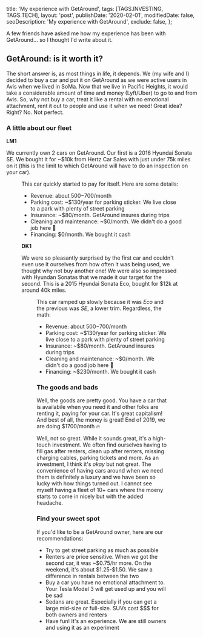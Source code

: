
  title: 'My experience with GetAround',
  tags: [TAGS.INVESTING, TAGS.TECH],
  layout: 'post',
  publishDate: '2020-02-01',
  modifiedDate: false,
  seoDescription: 'My experience with GetAround',
  exclude: false,
};

<BlogMeta data={props} />

A few friends have asked me how my experience has been with GetAround... so I thought I'd write about it.

## GetAround: is it worth it?

The short answer is, as most things in life, it depends. We (my wife and I) decided to buy a
car and put it on GetAround as we were active users in Avis when we lived in SoMa. Now that
we live in Pacific Heights, it would take a considerable amount of time and money (Lyft/Uber) to
go to and from Avis. So, why not buy a car, treat it like a rental with no emotional attachment,
rent it out to people and use it when we need! Great idea? Right? No. Not perfect.

### A little about our fleet

**LM1**

We currently own 2 cars on GetAround. Our first is a 2016 Hyundai Sonata SE. We bought it for ~\$10k from
Hertz Car Sales with just under 75k miles on it (this is the limit to which GetAround will have to do an inspection
on your car).

<Figure
  src="https://lh3.googleusercontent.com/B3TFkSVZgf4DOTuzckKFcLvgwbWN95nBBpSAJP6bEsin1znbifMr2235DZJE5KlEQLpu-WvIWaRa9ND3wKpiEA=w770-h513-p"
  alt="LM1"
/>

This car quickly started to pay for itself. Here are some details:

- Revenue: about $500-$700/month
- Parking cost: ~\$130/year for parking sticker. We live close to a park with plenty of street parking
- Insurance: ~\$80/month. GetAround insures during trips
- Cleaning and maintenance: ~\$0/month. We didn't do a good job here 🙈
- Financing: \$0/month. We bought it cash

**DK1**

We were so pleasantly surprised by the first car and couldn't even use it ourselves from how often
it was being used, we thought why not buy another one! We were also so impressed with Hyundan Sonatas
that we made it our target for the second. This is a 2015 Hyundai Sonata Eco, bought for \$12k at around 40k miles.

<Figure
  src="https://lh3.googleusercontent.com/Lxeb_v0tgJ49PcyNVav6M3qxldtGVagrktGCDVE88-H2ZvBR9joAXbV8Daqph2cOGbKR1keJ-SFV3Uv-oTjWnQ=w770-h513-p"
  alt="DK1"
/>

This car ramped up slowly because it was _Eco_ and the previous was _SE_, a lower trim. Regardless, the math:

- Revenue: about $500-$700/month
- Parking cost: ~\$130/year for parking sticker. We live close to a park with plenty of street parking
- Insurance: ~\$80/month. GetAround insures during trips
- Cleaning and maintenance: ~\$0/month. We didn't do a good job here 🙈
- Financing: ~\$230/month. We bought it cash

### The goods and bads

Well, the goods are pretty good. You have a car that is availabile when you need it and other folks
are renting it, paying for your car. It's great capitalism! And best of all, the money is great!
End of 2019, we are doing \$1700/month 🔥

Well, not so great. While it sounds great, it's a high-touch investment. We often find ourselves having
to fill gas after renters, clean up after renters, missing charging cables, parking tickets and more.
As an investment, I think it's _okay_ but not great. The convenience of having cars around when we need them is
definitely a luxury and we have been so lucky with how things turned out. I cannot see myself having a fleet of
10+ cars where the moeny starts to come in nicely but with the added headache.

### Find your sweet spot

If you'd like to be a GetAround owner, here are our recommendations:

- Try to get street parking as much as possible
- Renters are price sensitive. When we got the second car, it was ~$0.75/hr more. On the weekend, it's about $1.25-\$1.50. We saw a difference in rentals between the two
- Buy a car you have no emotional attachment to. Your Tesla Model 3 will get used up and you will be sad
- Sedans are great. Especially if you can get a large mid-size or full-size. SUVs cost \$\$\$ for both owners and renters
- Have fun! It's an experience. We are still owners and using it as an experiment

